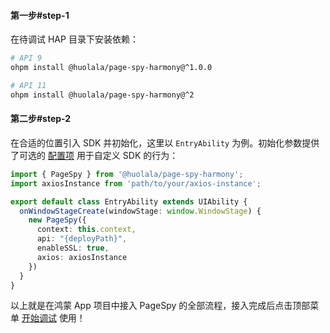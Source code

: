 

#### 第一步#step-1

在待调试 HAP 目录下安装依赖：

```bash
# API 9
ohpm install @huolala/page-spy-harmony@^1.0.0

# API 11
ohpm install @huolala/page-spy-harmony@^2
```

#### 第二步#step-2

在合适的位置引入 SDK 并初始化，这里以 `EntryAbility` 为例。初始化参数提供了可选的 [配置项]({VITE_SDK_HARMONY_REPO}) 用于自定义 SDK 的行为：

```ts
import { PageSpy } from '@huolala/page-spy-harmony';
import axiosInstance from 'path/to/your/axios-instance';

export default class EntryAbility extends UIAbility {
  onWindowStageCreate(windowStage: window.WindowStage) {
    new PageSpy({
      context: this.context,
      api: "{deployPath}",
      enableSSL: true,
      axios: axiosInstance
    })
  }
}
```

以上就是在鸿蒙 App 项目中接入 PageSpy 的全部流程，接入完成后点击顶部菜单 <Tooltip title="菜单默认隐藏，部署后可见" color="purple"><a href="javascript:void(0)">开始调试</a></Tooltip> 使用！
